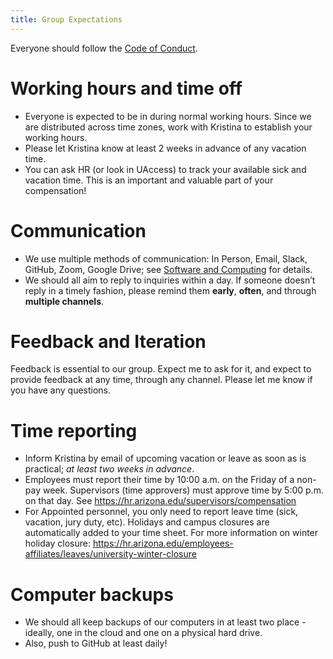 ```yaml
---
title: Group Expectations 
---
```


Everyone should follow the [Code of Conduct](code-of-conduct.qmd).

# Working hours and time off

-   Everyone is expected to be in during normal working hours. Since we are distributed across time zones, work with Kristina to establish your working hours.
-   Please let Kristina know at least 2 weeks in advance of any vacation time.
-   You can ask HR (or look in UAccess) to track your available sick and vacation time. This is an important and valuable part of your compensation!

# Communication

-   We use multiple methods of communication: In Person, Email, Slack, GitHub, Zoom, Google Drive; see [Software and Computing](https://osf.io/tzmhp/wiki/Software%20and%20Computing%20Resources/) for details.
-   We should all aim to reply to inquiries within a day. If someone doesn't reply in a timely fashion, please remind them **early**, **often**, and through **multiple channels**.

# Feedback and Iteration

Feedback is essential to our group.
Expect me to ask for it, and expect to provide feedback at any time, through any channel.
Please let me know if you have any questions.

# Time reporting

-   Inform Kristina by email of upcoming vacation or leave as soon as is practical; *at least two weeks in advance*.
-   Employees must report their time by 10:00 a.m. on the Friday of a non-pay week. Supervisors (time approvers) must approve time by 5:00 p.m. on that day. See <https://hr.arizona.edu/supervisors/compensation>
-   For Appointed personnel, you only need to report leave time (sick, vacation, jury duty, etc). Holidays and campus closures are automatically added to your time sheet. For more information on winter holiday closure: <https://hr.arizona.edu/employees-affiliates/leaves/university-winter-closure>

# Computer backups

-   We should all keep backups of our computers in at least two place - ideally, one in the cloud and one on a physical hard drive.
-   Also, push to GitHub at least daily!
